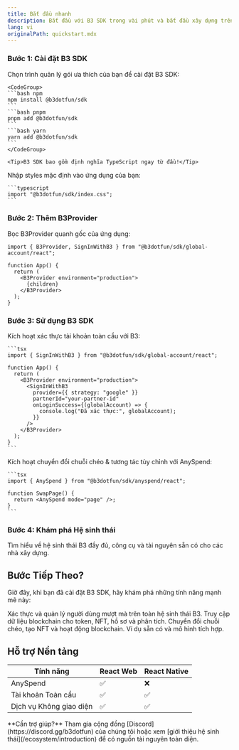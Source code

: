```yaml
---
title: Bắt đầu nhanh
description: Bắt đầu với B3 SDK trong vài phút và bắt đầu xây dựng trên hệ sinh thái B3
lang: vi
originalPath: quickstart.mdx
---
```

### Bước 1: Cài đặt B3 SDK
<Steps>
  <Step title="Cài đặt gói SDK">
    Chọn trình quản lý gói ưa thích của bạn để cài đặt B3 SDK:

    <CodeGroup>
    ```bash npm
    npm install @b3dotfun/sdk
    ```
    ```bash pnpm
    pnpm add @b3dotfun/sdk
    ```
    ```bash yarn
    yarn add @b3dotfun/sdk
    ```
    </CodeGroup>

    <Tip>B3 SDK bao gồm định nghĩa TypeScript ngay từ đầu!</Tip>
  </Step>

  <Step title="Nhập CSS styles">
    Nhập styles mặc định vào ứng dụng của bạn:

    ```typescript
    import "@b3dotfun/sdk/index.css";
    ```
  </Step>
</Steps>

### Bước 2: Thêm B3Provider
Bọc B3Provider quanh gốc của ứng dụng:

```tsx
import { B3Provider, SignInWithB3 } from "@b3dotfun/sdk/global-account/react";

function App() {
  return (
    <B3Provider environment="production">
      {children}
    </B3Provider>
  );
}
```


### Bước 3: Sử dụng B3 SDK
<AccordionGroup>
 <Accordion icon="swap" title="Tài khoản tức thì">
    Kích hoạt xác thực tài khoản toàn cầu với B3:

    ```tsx
    import { SignInWithB3 } from "@b3dotfun/sdk/global-account/react";

    function App() {
      return (
        <B3Provider environment="production">
          <SignInWithB3
            provider={{ strategy: "google" }}
            partnerId="your-partner-id"
            onLoginSuccess={(globalAccount) => {
              console.log("Đã xác thực:", globalAccount);
            }}
          />
        </B3Provider>
      );
    }
    ```
  </Accordion>
  <Accordion icon="swap" title="Truy cập thanh khoản">
    Kích hoạt chuyển đổi chuỗi chéo & tương tác tùy chỉnh với AnySpend:

    ```tsx
    import { AnySpend } from "@b3dotfun/sdk/anyspend/react";

    function SwapPage() {
      return <AnySpend mode="page" />;
    }
    ```
  </Accordion>
</AccordionGroup>

### Bước 4: Khám phá Hệ sinh thái

<Card title="Khám phá Hệ sinh thái B3" icon="globe" href="/ecosystem/introduction">
  Tìm hiểu về hệ sinh thái B3 đầy đủ, công cụ và tài nguyên sẵn có cho các nhà xây dựng.
</Card>

## Bước Tiếp Theo?

Giờ đây, khi bạn đã cài đặt B3 SDK, hãy khám phá những tính năng mạnh mẽ này:

<CardGroup cols={2}>

<Card title="Tài khoản Toàn cầu" icon="user" href="/sdk/global-account/introduction">
  Xác thực và quản lý người dùng mượt mà trên toàn hệ sinh thái B3.
</Card>

<Card title="Data API" icon="user" href="/data/api-reference/introduction">
  Truy cập dữ liệu blockchain cho token, NFT, hồ sơ và phân tích.
</Card>

<Card title="AnySpend SDK" icon="arrows-cross" href="/anyspend/introduction">
  Chuyển đổi chuỗi chéo, tạo NFT và hoạt động blockchain.
</Card>

<Card title="Ví dụ & Demo" icon="code" href="/sdk/introduction">
  Ví dụ sẵn có và mô hình tích hợp.
</Card>

</CardGroup>

## Hỗ trợ Nền tảng

| Tính năng          | React Web | React Native |
| ----------------- | --------- | ------------ |
| AnySpend          | ✅         | ❌            |
| Tài khoản Toàn cầu   | ✅         | ✅            |
| Dịch vụ Không giao diện | ✅         | ✅            |

<Note>
  **Cần trợ giúp?** Tham gia cộng đồng [Discord](https://discord.gg/b3dotfun) của chúng tôi hoặc xem
  [giới thiệu hệ sinh thái](/ecosystem/introduction) để có nguồn tài nguyên toàn diện.
</Note>
